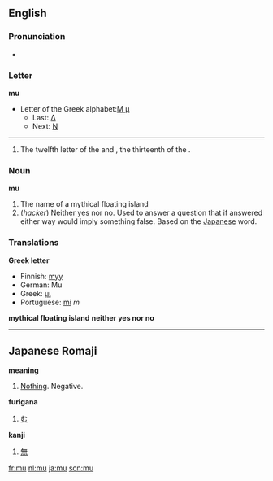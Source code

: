 {{See|mû}}
==English==
===Pronunciation===
{{wikipedia}}
*{{audio|en-us-mu.ogg|Audio (US)}}

===Letter===
'''mu'''
*Letter of the Greek alphabet:[[Μ|Μ μ]]
**Last: [[lambda|&#923;]]
**Next: [[nu|&#925;]]
----

#The twelfth letter of the and , the thirteenth of the .

===Noun===
'''mu'''
#The name of a mythical floating island
#(''hacker'') Neither yes nor no.  Used to answer a question that if answered either way would imply something false.  Based on the [[Japanese]] word.

=== Translations ===
'''Greek letter'''
*Finnish: [[myy#Finnish|myy]]
*German: Mu
*Greek: [[μι]]
*Portuguese: [[mi]] ''m''

'''mythical floating island'''
'''neither yes nor no'''

----
==Japanese Romaji==

'''meaning'''
#[[Nothing]].  Negative.

'''furigana'''
#[[む]]

'''kanji'''
#[[無]]

[[fr:mu]]
[[nl:mu]]
[[ja:mu]]
[[scn:mu]]